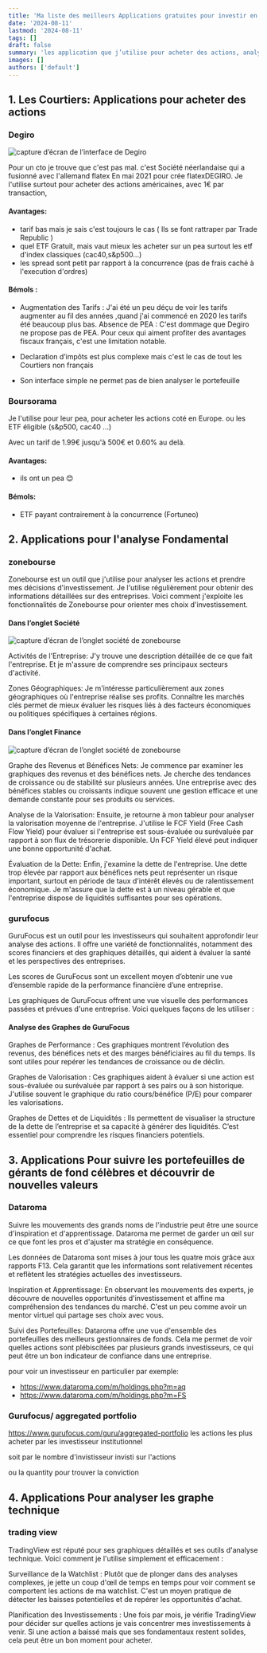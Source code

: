 ```yaml
---
title: 'Ma liste des meilleurs Applications gratuites pour investir en bourse'
date: '2024-08-11'
lastmod: '2024-08-11'
tags: []
draft: false
summary: 'les application que j’utilise pour acheter des actions, analyser de entreprise et gérer mon portefeuille.'
images: []
authors: ['default']
---
```


## 1. Les Courtiers: Applications pour acheter des actions

### Degiro

![capture d’écran de l’interface de Degiro](/static/images/articles/degiro.png 'capture d’écran de l’interface de Degiro')

Pour un cto je trouve que c'est pas mal. c'est Société néerlandaise qui a fusionné avec l'allemand flatex En mai 2021 pour crée flatexDEGIRO.
Je l'utilise surtout pour acheter des actions américaines, avec 1€ par transaction,

#### Avantages:

- tarif bas mais je sais c'est toujours le cas ( Ils se font rattraper par Trade Republic )
- quel ETF Gratuit, mais vaut mieux les acheter sur un pea surtout les etf d'index classiques (cac40,s&p500...)
- les spread sont petit par rapport à la concurrence (pas de frais caché à l'execution d'ordres)

#### Bémols :

- Augmentation des Tarifs : J'ai été un peu déçu de voir les tarifs augmenter au fil des années ,quand j'ai commencé en 2020 les tarifs été beaucoup plus bas.
  Absence de PEA : C'est dommage que Degiro ne propose pas de PEA. Pour ceux qui aiment profiter des avantages fiscaux français, c'est une limitation notable.

- Declaration d’impôts est plus complexe mais c'est le cas de tout les Courtiers non français

- Son interface simple ne permet pas de bien analyser le portefeuille

### Boursorama

Je l'utilise pour leur pea, pour acheter les actions coté en Europe. ou les ETF éligible (s&p500, cac40 ...)

Avec un tarif de 1.99€ jusqu'à 500€ et 0.60% au delà.

#### Avantages:

- ils ont un pea 😊

#### Bémols:

- ETF payant contrairement à la concurrence (Fortuneo)

## 2. Applications pour l'analyse Fondamental

### zonebourse

Zonebourse est un outil que j'utilise pour analyser les actions et prendre mes décisions d'investissement.
Je l'utilise régulièrement pour obtenir des informations détaillées sur des entreprises.
Voici comment j'exploite les fonctionnalités de Zonebourse pour orienter mes choix d'investissement.

#### Dans l’onglet Société

![capture d’écran de l’onglet société de zonebourse](/static/images/articles/zb-societe.png 'capture d’écran de l’onglet société de zonebourse')

Activités de l'Entreprise: J'y trouve une description détaillée de ce que fait l'entreprise. Et je m'assure de comprendre ses principaux secteurs d'activité.

Zones Géographiques: Je m'intéresse particulièrement aux zones géographiques où l'entreprise réalise ses profits.
Connaître les marchés clés permet de mieux évaluer les risques liés à des facteurs économiques ou politiques spécifiques à certaines régions.

#### Dans l’onglet Finance

![capture d’écran de l’onglet société de zonebourse](/static/images/articles/zb-finance.png 'capture d’écran de l’onglet finance de zonebourse')

Graphe des Revenus et Bénéfices Nets: Je commence par examiner les graphiques des revenus et des bénéfices nets.
Je cherche des tendances de croissance ou de stabilité sur plusieurs années.
Une entreprise avec des bénéfices stables ou croissants indique souvent une gestion efficace et une demande constante pour ses produits ou services.

Analyse de la Valorisation: Ensuite, je retourne à mon tableur pour analyser la valorisation moyenne de l'entreprise.
J'utilise le FCF Yield (Free Cash Flow Yield) pour évaluer si l'entreprise est sous-évaluée ou surévaluée par rapport à son flux de trésorerie disponible.
Un FCF Yield élevé peut indiquer une bonne opportunité d'achat.

Évaluation de la Dette: Enfin, j'examine la dette de l'entreprise.
Une dette trop élevée par rapport aux bénéfices nets peut représenter un risque important,
surtout en période de taux d'intérêt élevés ou de ralentissement économique.
Je m'assure que la dette est à un niveau gérable et que l'entreprise dispose de liquidités suffisantes pour ses opérations.

### gurufocus

GuruFocus est un outil pour les investisseurs qui souhaitent approfondir leur analyse des actions.
Il offre une variété de fonctionnalités, notamment des scores financiers et des graphiques détaillés,
qui aident à évaluer la santé et les perspectives des entreprises.

Les scores de GuruFocus sont un excellent moyen d’obtenir une vue d’ensemble rapide de la performance financière d’une entreprise.

Les graphiques de GuruFocus offrent une vue visuelle des performances passées et prévues d'une entreprise. Voici quelques façons de les utiliser :

#### Analyse des Graphes de GuruFocus

Graphes de Performance : Ces graphiques montrent l’évolution des revenus, des bénéfices nets et des marges bénéficiaires au fil du temps. Ils sont utiles pour repérer les tendances de croissance ou de déclin.

Graphes de Valorisation : Ces graphiques aident à évaluer si une action est sous-évaluée ou surévaluée par rapport à ses pairs ou à son historique. J'utilise souvent le graphique du ratio cours/bénéfice (P/E) pour comparer les valorisations.

Graphes de Dettes et de Liquidités : Ils permettent de visualiser la structure de la dette de l’entreprise et sa capacité à générer des liquidités. C’est essentiel pour comprendre les risques financiers potentiels.

## 3. Applications Pour suivre les portefeuilles de gérants de fond célèbres et découvrir de nouvelles valeurs

### Dataroma

Suivre les mouvements des grands noms de l'industrie peut être une source d'inspiration et d'apprentissage.
Dataroma me permet de garder un œil sur ce que font les pros et d'ajuster ma stratégie en conséquence.

Les données de Dataroma sont mises à jour tous les quatre mois grâce aux rapports F13.
Cela garantit que les informations sont relativement récentes et reflètent les stratégies actuelles des investisseurs.

Inspiration et Apprentissage: En observant les mouvements des experts, je découvre de nouvelles opportunités d'investissement et affine ma compréhension des tendances du marché. C'est un peu comme avoir un mentor virtuel qui partage ses choix avec vous.

Suivi des Portefeuilles: Dataroma offre une vue d'ensemble des portefeuilles des meilleurs gestionnaires de fonds. Cela me permet de voir quelles actions sont plébiscitées par plusieurs grands investisseurs, ce qui peut être un bon indicateur de confiance dans une entreprise.

pour voir un investisseur en particulier par exemple:

- https://www.dataroma.com/m/holdings.php?m=aq
- https://www.dataroma.com/m/holdings.php?m=FS

### Gurufocus/ aggregated portfolio

https://www.gurufocus.com/guru/aggregated-portfolio
les actions les plus acheter par les investisseur institutionnel

soit par le nombre d'invistisseur invisti sur l'actions

ou la quantity pour trouver la conviction

## 4. Applications Pour analyser les graphe technique

### trading view

TradingView est réputé pour ses graphiques détaillés et ses outils d'analyse technique. Voici comment je l'utilise simplement et efficacement :

Surveillance de la Watchlist : Plutôt que de plonger dans des analyses complexes, je jette un coup d'œil de temps en temps pour voir comment se comportent les actions de ma watchlist. C'est un moyen pratique de détecter les baisses potentielles et de repérer les opportunités d'achat.

Planification des Investissements : Une fois par mois, je vérifie TradingView pour décider sur quelles actions je vais concentrer mes investissements à venir. Si une action a baissé mais que ses fondamentaux restent solides, cela peut être un bon moment pour acheter.
